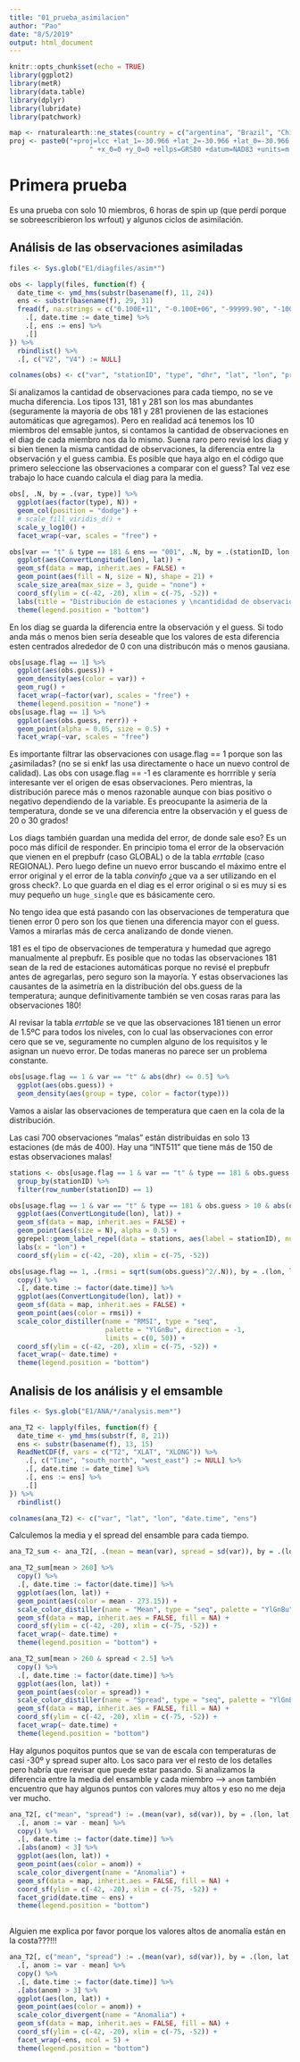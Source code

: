 ```yaml
---
title: "01_prueba_asimilacion"
author: "Pao"
date: "8/5/2019"
output: html_document
---
```


```r
knitr::opts_chunk$set(echo = TRUE)
library(ggplot2)
library(metR)
library(data.table)
library(dplyr)
library(lubridate)
library(patchwork)

map <- rnaturalearth::ne_states(country = c("argentina", "Brazil", "Chile", "Uruguay", "Paraguay", "Bolivia"), returnclass = "sf")
proj <- paste0("+proj=lcc +lat_1=-30.966 +lat_2=-30.966 +lat_0=-30.966 +lon_0=-63.567",
                    " +x_0=0 +y_0=0 +ellps=GRS80 +datum=NAD83 +units=m +no_defs")
```

# Primera prueba

Es una prueba con solo 10 miembros, 6 horas de spin up (que perdí porque se sobreescribieron los wrfout) y algunos ciclos de asimilación.

## Análisis de las observaciones asimiladas

```r
files <- Sys.glob("E1/diagfiles/asim*")

obs <- lapply(files, function(f) {
  date_time <- ymd_hms(substr(basename(f), 11, 24))
  ens <- substr(basename(f), 29, 31)
  fread(f, na.strings = c("0.100E+11", "-0.100E+06", "-99999.90", "-100000.00")) %>% 
    .[, date.time := date_time] %>% 
    .[, ens := ens] %>% 
    .[]
}) %>% 
  rbindlist() %>% 
  .[, c("V2", "V4") := NULL]

colnames(obs) <- c("var", "stationID", "type", "dhr", "lat", "lon", "pressure", "usage.flag", "obs", "obs.guess", "obs2", "obs.guess2", "rerr", "date.time", "ens")

```

Si analizamos la cantidad de observaciones para cada tiempo, no se ve mucha diferencia. Los tipos 131, 181 y 281 son los mas abundantes (seguramente la mayoría de obs 181 y 281 provienen de las estaciones automáticas que agregamos). 
Pero en realidad acá tenemos los 10 miembros del emsable juntos, si contamos la cantidad de observaciones en el diag de cada miembro nos da lo mismo. Suena raro pero revisé los diag y si bien tienen la misma cantidad de observaciones, la diferencia entre la observación y el guess cambia. Es posible que haya algo en el código que primero seleccione las observaciones a comparar con el guess? Tal vez ese trabajo lo hace cuando calcula el diag para la media. 

```r
obs[, .N, by = .(var, type)] %>% 
  ggplot(aes(factor(type), N)) +
  geom_col(position = "dodge") +
  # scale_fill_viridis_d() +
  scale_y_log10() +
  facet_wrap(~var, scales = "free") +

obs[var == "t" & type == 181 & ens == "001", .N, by = .(stationID, lon, lat)] %>% 
  ggplot(aes(ConvertLongitude(lon), lat)) +
  geom_sf(data = map, inherit.aes = FALSE) +
  geom_point(aes(fill = N, size = N), shape = 21) +
  scale_size_area(max_size = 3, guide = "none") +
  coord_sf(ylim = c(-42, -20), xlim = c(-75, -52)) +
  labs(title = "Distribución de estaciones y \ncantididad de observaciones en cada una", x = "lon") +
  theme(legend.position = "bottom")
```

En los diag se guarda la diferencia entre la observación y el guess. Si todo anda más o menos bien sería deseable que los valores de esta diferencia esten centrados alrededor de 0 con una distribucón más o menos gausiana.

```r
obs[usage.flag == 1] %>% 
  ggplot(aes(obs.guess)) +
  geom_density(aes(color = var)) +
  geom_rug() +
  facet_wrap(~factor(var), scales = "free") +
  theme(legend.position = "none") +
obs[usage.flag == 1] %>% 
  ggplot(aes(obs.guess, rerr)) +
  geom_point(alpha = 0.05, size = 0.5) +
  facet_wrap(~var, scales = "free")
```

Es importante filtrar las observaciones con usage.flag == 1 porque son las ¿asimiladas? (no se si enkf las usa directamente o hace un nuevo control de calidad). Las obs con usage.flag == -1 es claramente es horrrible y sería interesante ver el origen de esas observaciones. Pero mientras, la distribución parece más o menos razonable aunque con bias positivo o negativo dependiendo de la variable. Es preocupante la asimeria de la temperatura, donde se ve una diferencia entre la observación y el guess de 20 o 30 grados! 

Los diags también guardan una medida del error, de donde sale eso? Es un poco más difícil de responder. En principio toma el error de la observación que vienen en el prepbufr (caso GLOBAL) o de la tabla *errtable* (caso REGIONAL). Pero luego define un nuevo error buscando el máximo entre el error original y el error de la tabla *convinfo* ¿que va a ser utilizando en el gross check?. Lo que guarda en el diag es el error original o si es muy si es muy pequeño un `huge_single` que es básicamente cero. 

No tengo idea que está pasando con las observaciones de temperatura que tienen error 0 pero son los que tienen una diferencia mayor con el guess. Vamos a mirarlas más de cerca analizando de donde vienen.

181 es el tipo de observaciones de temperatura y humedad que agrego manualmente al prepbufr. Es posible que no todas las observaciones 181 sean de la red de estaciones automáticas porque no revisé el prepbufr antes de agregarlas, pero seguro son la mayoría. Y estas observaciones las causantes de la asimetría en la distribución del obs.guess de la temperatura; aunque definitivamente también se ven cosas raras para las observaciones 180! 

Al revisar la tabla *errtable* se ve que las observaciones 181 tienen un error de 1.5ºC  para todos los niveles, con lo cual las observaciones con error cero que se ve, seguramente no cumplen alguno de los requisitos y le asignan un nuevo error. De todas maneras no parece ser un problema constante. 

```r
obs[usage.flag == 1 & var == "t" & abs(dhr) <= 0.5] %>% 
  ggplot(aes(obs.guess)) +
  geom_density(aes(group = type, color = factor(type)))
```


Vamos a aislar las observaciones de temperatura que caen en la cola de la distribución.

Las casi 700 observaciones "malas" están distribuidas en solo 13 estaciones (de más de 400). Hay una "INT511" que tiene más de 150 de estas observaciones malas!

```r
stations <- obs[usage.flag == 1 & var == "t" & type == 181 & obs.guess > 10] %>% 
  group_by(stationID) %>% 
  filter(row_number(stationID) == 1)

obs[usage.flag == 1 & var == "t" & type == 181 & obs.guess > 10 & abs(dhr) <= 0.5, .N, by = .(stationID, lon, lat)] %>% 
  ggplot(aes(ConvertLongitude(lon), lat)) +
  geom_sf(data = map, inherit.aes = FALSE) +
  geom_point(aes(size = N), alpha = 0.5) +
  ggrepel::geom_label_repel(data = stations, aes(label = stationID), nudge_y = 2, alpha = 0.5) +
  labs(x = "lon") +
  coord_sf(ylim = c(-42, -20), xlim = c(-75, -52)) 

```

```r

obs[usage.flag == 1, .(rmsi = sqrt(sum(obs.guess)^2/.N)), by = .(lon, lat, date.time)] %>% 
  copy() %>% 
  .[, date.time := factor(date.time)] %>% 
  ggplot(aes(ConvertLongitude(lon), lat)) +
  geom_sf(data = map, inherit.aes = FALSE) +
  geom_point(aes(color = rmsi)) +
  scale_color_distiller(name = "RMSI", type = "seq", 
                        palette = "YlGnBu", direction = -1,
                        limits = c(0, 50)) +
  coord_sf(ylim = c(-42, -20), xlim = c(-75, -52)) +
  facet_wrap(~ date.time) +
  theme(legend.position = "bottom")

```


## Analisis de los análisis y el emsamble

```r
files <- Sys.glob("E1/ANA/*/analysis.mem*")

ana_T2 <- lapply(files, function(f) {
  date_time <- ymd_hms(substr(f, 8, 21))
  ens <- substr(basename(f), 13, 15)
  ReadNetCDF(f, vars = c("T2", "XLAT", "XLONG")) %>% 
    .[, c("Time", "south_north", "west_east") := NULL] %>% 
    .[, date.time := date_time] %>% 
    .[, ens := ens] %>% 
    .[]
}) %>% 
  rbindlist()

colnames(ana_T2) <- c("var", "lat", "lon", "date.time", "ens")
```

Calculemos la media y el spread del ensamble para cada tiempo.

```r
ana_T2_sum <- ana_T2[, .(mean = mean(var), spread = sd(var)), by = .(lon, lat, date.time)]

ana_T2_sum[mean > 260] %>% 
  copy() %>% 
  .[, date.time := factor(date.time)] %>% 
  ggplot(aes(lon, lat)) +
  geom_point(aes(color = mean - 273.15)) +
  scale_color_distiller(name = "Mean", type = "seq", palette = "YlGnBu", direction = -1) +
  geom_sf(data = map, inherit.aes = FALSE, fill = NA) +
  coord_sf(ylim = c(-42, -20), xlim = c(-75, -52)) +
  facet_wrap(~ date.time) +
  theme(legend.position = "bottom") +

ana_T2_sum[mean > 260 & spread < 2.5] %>% 
  copy() %>% 
  .[, date.time := factor(date.time)] %>% 
  ggplot(aes(lon, lat)) +
  geom_point(aes(color = spread)) +
  scale_color_distiller(name = "Spread", type = "seq", palette = "YlGnBu", direction = -1) +
  geom_sf(data = map, inherit.aes = FALSE, fill = NA) +
  coord_sf(ylim = c(-42, -20), xlim = c(-75, -52)) +
  facet_wrap(~ date.time) +
  theme(legend.position = "bottom")

```

Hay algunos poquitos puntos que se van de escala con temperaturas de casi -30º y spread super alto. Los saco para ver el resto de los detalles pero habría que revisar que puede estar pasando. Si analizamos la diferencia entre la media del ensamble y cada miembro --> `anom` también encuentro que hay algunos puntos con valores muy altos y eso no me deja ver mucho. 

```r
ana_T2[, c("mean", "spread") := .(mean(var), sd(var)), by = .(lon, lat, date.time)] %>% 
  .[, anom := var - mean] %>% 
  copy() %>% 
  .[, date.time := factor(date.time)] %>% 
  .[abs(anom) < 3] %>% 
  ggplot(aes(lon, lat)) +
  geom_point(aes(color = anom)) +
  scale_color_divergent(name = "Anomalia") +
  geom_sf(data = map, inherit.aes = FALSE, fill = NA) +
  coord_sf(ylim = c(-42, -20), xlim = c(-75, -52)) +
  facet_grid(date.time ~ ens) +
  theme(legend.position = "bottom")
  
```

Alguien me explica por favor porque los valores altos de anomalía están en la costa???!!!
```r
ana_T2[, c("mean", "spread") := .(mean(var), sd(var)), by = .(lon, lat, date.time)] %>% 
  .[, anom := var - mean] %>% 
  copy() %>% 
  .[, date.time := factor(date.time)] %>% 
  .[abs(anom) > 3] %>% 
  ggplot(aes(lon, lat)) +
  geom_point(aes(color = anom)) +
  scale_color_divergent(name = "Anomalia") +
  geom_sf(data = map, inherit.aes = FALSE, fill = NA) +
  coord_sf(ylim = c(-42, -20), xlim = c(-75, -52)) +
  facet_wrap(~ens, ncol = 5) +
  theme(legend.position = "bottom")
```

